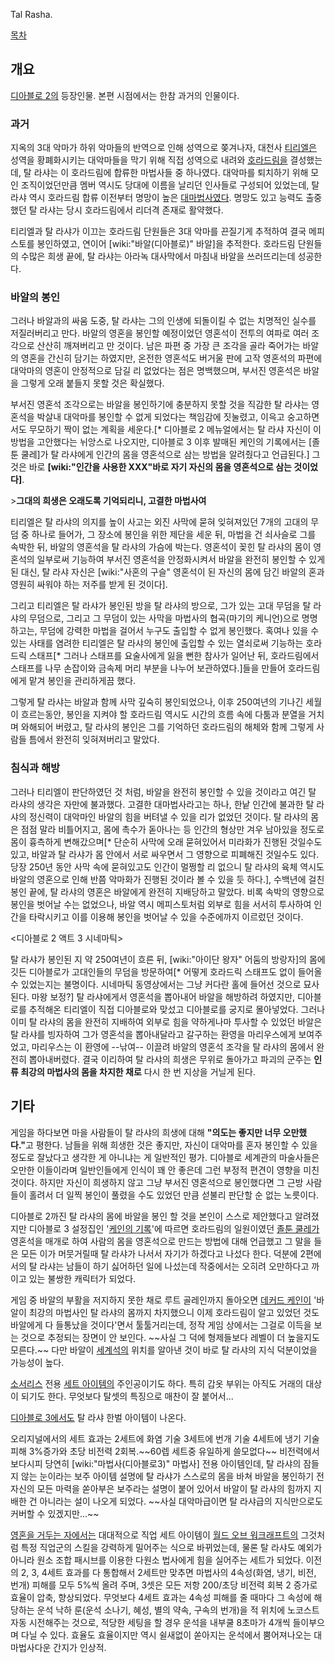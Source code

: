 Tal Rasha.

[[목차]]

== 개요 ==
[[디아블로 2]]의 등장인물. 본편 시점에서는 한참 과거의 인물이다.
=== 과거 ===
지옥의 3대 악마가 하위 악마들의 반역으로 인해 성역으로 쫒겨나자, 대천사 [[티리엘]]은 성역을 황폐화시키는 대악마들을 막기 위해 직접 성역으로 내려와 [[호라드림]]을 결성했는데, 탈 라샤는 이 호라드림에 합류한 마법사들 중 하나였다. 대악마를 퇴치하기 위해 모인 조직이었던만큼 멤버 역시도 당대에 이름을 날리던 인사들로 구성되어 있었는데, 탈 라샤 역시 호라드림 합류 이전부터 명망이 높은 [[대마법사]]였다. 명망도 있고 능력도 출중했던 탈 라샤는 당시 호라드림에서 리더격 존재로 활약했다.

티리엘과 탈 라샤가 이끄는 호라드림 단원들은 3대 악마를 끈질기게 추적하여 결국 메피스토를 봉인하였고, 연이어 [wiki:"바알(디아블로)" 바알]을 추적한다. 호라드림 단원들의 수많은 희생 끝에, 탈 라샤는 아라녹 대사막에서 마침내 바알을 쓰러뜨리는데 성공한다.

=== 바알의 봉인 ===
그러나 바알과의 싸움 도중, 탈 라샤는 그의 인생에 되돌이킬 수 없는 치명적인 실수를 저질러버리고 만다. 바알의 영혼을 봉인할 예정이었던 영혼석이 전투의 여파로 여러 조각으로 산산히 깨져버리고 만 것이다. 남은 파편 중 가장 큰 조각을 골라 죽어가는 바알의 영혼을 간신히 담기는 하였지만, 온전한 영혼석도 버거울 판에 고작 영혼석의 파편에 대악마의 영혼이 안정적으로 담길 리 없었다는 점은 명백했으며, 부서진 영혼석은 바알을 그렇게 오래 붙들지 못할 것은 확실했다.

부서진 영혼석 조각으로는 바알을 봉인하기에 충분하지 못할 것을 직감한 탈 라샤는 영혼석을 박살내 대악마를 봉인할 수 없게 되었다는 책임감에 짓눌렸고, 이윽고 숭고하면서도 무모하기 짝이 없는 계획을 세운다.[* 디아블로 2 메뉴얼에서는 탈 라샤 자신이 이 방법을 고안했다는 뉘앙스로 나오지만, 디아블로 3 이후 발매된 케인의 기록에서는 [졸툰 쿨레]가 탈 라샤에게 인간의 몸을 영혼석으로 삼는 방법을 알려줬다고 언급된다.] 그것은 바로 '''[wiki:"인간을 사용한 XXX"바로 자기 자신의 몸을 영혼석으로 삼는 것이었다]'''.

>'''그대의 희생은 오래도록 기억되리니, 고결한 마법사여'''

티리엘은 탈 라샤의 의지를 높이 사고는 외진 사막에 묻혀 잊혀져있던 7개의 고대의 무덤 중 하나로 들어가, 그 장소에 봉인을 위한 제단을 세운 뒤, 마법을 건 쇠사슬로 그를 속박한 뒤, 바알의 영혼석을 탈 라샤의 가슴에 박는다. 영혼석이 꽂힌 탈 라샤의 몸이 영혼석의 일부로써 기능하여 부서진 영혼석을 안정화시켜서 바알을 완전히 봉인할 수 있게 된 대신, 탈 라샤 자신은 [wiki:"사혼의 구슬" 영혼석이 된 자신의 몸에 담긴 바알의 혼과 영원히 싸워야 하는 저주를 받게 된 것이다].

그리고 티리엘은 탈 라샤가 봉인된 방을 탈 라샤의 방으로, 그가 있는 고대 무덤을 탈 라샤의 무덤으로, 그리고 그 무덤이 있는 사막을 마법사의 협곡(마기의 케니언)으로 명명하고는, 무덤에 강력한 마법을 걸어서 누구도 출입할 수 없게 봉인했다. 혹여나 있을 수 있는 사태를 염려한 티리엘은 탈 라샤의 봉인에 출입할 수 있는 열쇠로써 기능하는 호라드릭 스태프[* 그러나 스태프를 요술사에게 잃을 뻔한 참사가 일어난 뒤, 호라드림에서 스태프를 나무 손잡이와 금속제 머리 부분을 나누어 보관하였다.]들을 만들어 호라드림에게 맡겨 봉인을 관리하게끔 했다.

그렇게 탈 라샤는 바알과 함께 사막 깊숙히 봉인되었으나, 이후 250여년의 기나긴 세월이 흐르는동안, 봉인을 지켜야 할 호라드림 역시도 시간의 흐름 속에 다툼과 분열을 거치며 와해되어 버렸고, 탈 라샤의 봉인은 그를 기억하던 호라드림의 해체와 함께 그렇게 사람들 틈에서 완전히 잊혀져버리고 말았다.

=== 침식과 해방 ===
그러나 티리엘이 판단하였던 것 처럼, 바알을 완전히 봉인할 수 있을 것이라고 여긴 탈 라샤의 생각은 자만에 불과했다. 고결한 대마법사라고는 하나, 한낱 인간에 불과한 탈 라샤의 정신력이 대악마인 바알의 힘을 버텨낼 수 있을 리가 없었던 것이다. 탈 라샤의 몸은 점점 말라 비틀어지고, 몸에 촉수가 돋아나는 등 인간의 형상만 겨우 남아있을 정도로 몸이 흉측하게 변해갔으며[* 단순히 사막에 오래 묻혀있어서 미라화가 진행된 것일수도 있고, 바알과 탈 라샤가 몸 안에서 서로 싸우면서 그 영향으로 피폐해진 것일수도 있다. 당장 250년 동안 사막 속에 묻혀있고도 인간이 멀쩡할 리 없으니 탈 라샤의 육체 역시도 바알의 영혼으로 인해 반쯤 악마화가 진행된 것이라 볼 수 있을 듯 하다.], 수백년에 걸친 봉인 끝에, 탈 라샤의 영혼은 바알에게 완전히 지배당하고 말았다. 비록 속박의 영향으로 봉인을 벗어날 수는 없었으나, 바알 역시 메피스토처럼 외부로 힘을 서서히 투사하여 인간을 타락시키고 이를 이용해 봉인을 벗어날 수 있을 수준에까지 이르렀던 것이다.

{{{#!html
<object width="560" height="315"><param name="movie" value="//www.youtube.com/v/WdgwRT5dLt8?hl=ko_KR&amp;version=3&amp;rel=0"></param><param name="allowFullScreen" value="true"></param><param name="allowscriptaccess" value="always"></param><embed src="//www.youtube.com/v/WdgwRT5dLt8?hl=ko_KR&amp;version=3&amp;rel=0" type="application/x-shockwave-flash" width="560" height="315" allowscriptaccess="always" allowfullscreen="true"></embed></object>
}}}
<디아블로 2 액트 3 시네마틱>

탈 라샤가 봉인된 지 약 250여년이 흐른 뒤, [wiki:"아이단 왕자" 어둠의 방랑자]의 몸에 깃든 디아블로가 고대인들의 무덤을 방문하여[* 어떻게 호라드릭 스태프도 없이 들어올 수 있었는지는 불명이다. 시네마틱 동영상에서는 그냥 커다란 홀에 들어선 것으로 묘사된다. 마왕 보정?] 탈 라샤에게서 영혼석을 뽑아내어 바알을 해방하려 하였지만, 디아블로를 추적해온 티리엘이 직접 디아블로와 맞섰고 디아블로를 궁지로 몰아넣었다. 그러나 이미 탈 라샤의 몸을 완전히 지배하여 외부로 힘을 약하게나마 투사할 수 있었던 바알은 탈 라샤를 빙자하여 그가 영혼석을 뽑아내달라고 갈구하는 환영을 마리우스에게 보여주었고, 마리우스는 이 환영에 --낚여-- 이끌려 바알의 영혼석 조각을 탈 라샤의 몸에서 완전히 뽑아내버렸다. 결국 이리하여 탈 라샤의 희생은 무위로 돌아가고 파괴의 군주는 '''인류 최강의 마법사의 몸을 차지한 채로''' 다시 한 번 지상을 거닐게 된다.

== 기타 ==
게임을 하다보면 마을 사람들이 탈 라샤의 희생에 대해 '''"의도는 좋지만 너무 오만했다."'''고 평한다. 남들을 위해 희생한 것은 좋지만, 자신이 대악마를 혼자 봉인할 수 있을 정도로 잘났다고 생각한 게 아니냐는 게 일반적인 평가. 디아블로 세계관의 마술사들은 오만한 이들이라며 일반인들에게 인식이 꽤 안 좋은데 그런 부정적 편견이 영향을 미친 것이다. 하지만 자신이 희생하지 않고 그냥 부서진 영혼석으로 봉인했다면 그 근방 사람들이 홀려서 더 일찍 봉인이 풀렸을 수도 있었던 만큼 섣불리 판단할 순 없는 노릇이다.

디아블로 2까진 탈 라샤의 몸에 바알을 봉인 할 것을 본인이 스스로 제안했다고 알려졌지만 디아블로 3 설정집인 '[[케인의 기록]]'에 따르면 호라드림의 일원이였던 [[졸툰 쿨레]]가 영혼석을 매개로 하여 사람의 몸을 영혼석으로 만드는 방법에 대해 언급했고 그 말을 들은 모든 이가 머뭇거릴때 탈 라샤가 나서서 자기가 하겠다고 나섰다 한다. 덕분에 2편에서의 탈 라샤는 남들이 하기 싫어하던 일에 나섰는데 작중에서는 오히려 오만하다고 까이고 있는 불쌍한 캐릭터가 되었다.

게임 중 바알의 부활을 저지하지 못한 채로 루트 골레인까지 돌아오면 [[데커드 케인]]이 '바알이 최강의 마법사인 탈 라샤의 몸까지 차지했으니 이제 호라드림이 알고 있었던 것도 바알에게 다 들통났을 것이다'면서 툴툴거리는데, 정작 게임 상에서는 그걸로 이득을 보는 것으로 추정되는 장면이 안 보인다. ~~사실 그 덕에 형제들보다 레벨이 더 높을지도 모른다.~~ 다만 바알이 [[세계석]]의 위치를 알아낸 것이 바로 탈 라샤의 지식 덕분이었을 가능성이 높다.

[[소서리스]] 전용 [[세트 아이템]]의 주인공이기도 하다. 특히 갑옷 부위는 아직도 거래의 대상이 되기도 한다. 무엇보다 탈셋의 특징으로 매찬이 잘 붙어서...

[[디아블로 3]]에서도 탈 라샤 한벌 아이템이 나온다.

오리지널에서의 세트 효과는 2세트에 화염 기술 3세트에 번개 기술 4세트에 냉기 기술 피해 3%증가와 초당 비전력 2회복.~~60렙 세트중 유일하게 쓸모없다~~ 비전력에서 보다시피 당연히 [wiki:"마법사(디아블로3)" 마법사] 전용 아이템인데, 탈 라샤의 잠들지 않는 눈이라는 보주 아이템 설명에 탈 라샤가 스스로의 몸을 바쳐 바알을 봉인하기 전 자신의 모든 마력을 쏟아부은 보주라는 설명이 붙어 있어서 바알이 탈 라샤의 힘까지 지배한 건 아니라는 설이 나오게 되었다. ~~사실 대악마급이면 탈 라샤급의 지식만으로도 커버할 수 있겠지만...~~

[[영혼을 거두는 자]]에서는 대대적으로 직업 세트 아이템이 [[월드 오브 워크래프트]]의 그것처럼 특정 직업군의 스킬을 강력하게 밀어주는 식으로 바뀌었는데, 물론 탈 라샤도 예외가 아니라 원소 조합 패시브를 이용한 다원소 법사에게 힘을 실어주는 세트가 되었다. 이전의 2, 3, 4세트 효과를 다 통합해서 2세트만 맞추면 마법사의 4속성(화염, 냉기, 비전, 번개) 피해를 모두 5%씩 올려 주며, 3셋은 모든 저항 200/초당 비전력 회복 2 증가로 효율이 압축, 향상되었다. 무엇보다 4세트 효과는 4속성 피해를 줄 때마다 그 속성에 해당하는 운석 낙하 룬(운석 소나기, 혜성, 별의 약속, 구속의 번개)을 적 위치에 노코스트 자동 시전해주는 것으로, 적당한 세팅을 할 경우 운석을 내부쿨 8초마가 4개씩 들이부으며 다닐 수 있다. 효율도 효율이지만 역시 쉴새없이 쏟아지는 운석에서 뿜어져나오는 대마법사다운 간지가 인상적.
